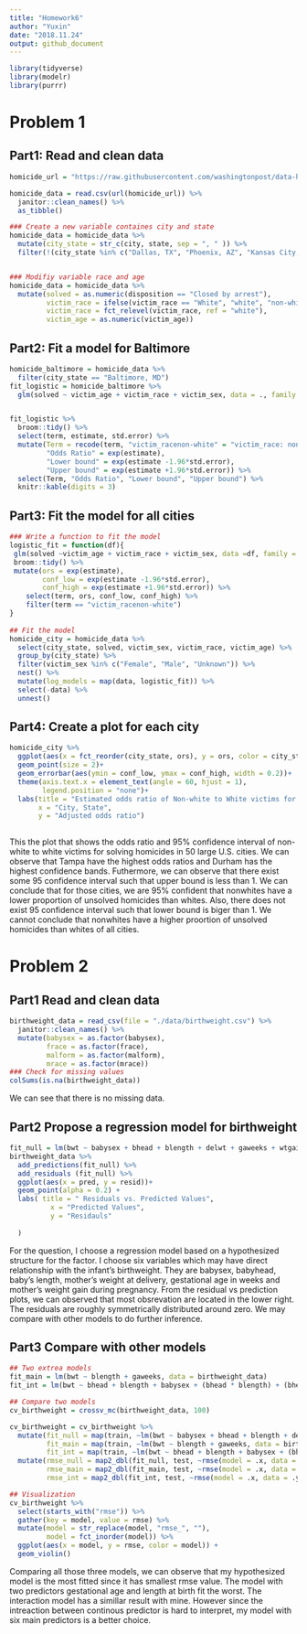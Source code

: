 ```yaml
---
title: "Homework6"
author: "Yuxin"
date: "2018.11.24"
output: github_document
---
```


```r
library(tidyverse)
library(modelr)
library(purrr)
```

# Problem 1

## Part1: Read and clean data
```r
homicide_url = "https://raw.githubusercontent.com/washingtonpost/data-homicides/master/homicide-data.csv"

homicide_data = read.csv(url(homicide_url)) %>%
  janitor::clean_names() %>%
  as_tibble()

### Create a new variable containes city and state
homicide_data = homicide_data %>%
  mutate(city_state = str_c(city, state, sep = ", " )) %>%
  filter(!(city_state %in% c("Dallas, TX", "Phoenix, AZ", "Kansas City, MO", "Tulsa, AL")))


### Modifiy variable race and age
homicide_data = homicide_data %>%
  mutate(solved = as.numeric(disposition == "Closed by arrest"),
         victim_race = ifelse(victim_race == "White", "white", "non-white"),
         victim_race = fct_relevel(victim_race, ref = "white"),
         victim_age = as.numeric(victim_age))
```

## Part2: Fit a model for Baltimore
```r
homicide_baltimore = homicide_data %>%
  filter(city_state == "Baltimore, MD")
fit_logistic = homicide_baltimore %>%
  glm(solved ~ victim_age + victim_race + victim_sex, data = ., family = binomial())


fit_logistic %>% 
  broom::tidy() %>% 
  select(term, estimate, std.error) %>%
  mutate(Term = recode(term, "victim_racenon-white" = "victim_race: non-white", "victim_sexMale" = "victim_sex: male"), 
         "Odds Ratio" = exp(estimate), 
         "Lower bound" = exp(estimate -1.96*std.error), 
         "Upper bound" = exp(estimate +1.96*std.error)) %>%
  select(Term, "Odds Ratio", "Lower bound", "Upper bound") %>%
  knitr::kable(digits = 3)
```

## Part3: Fit the model for all cities
```r

### Write a function to fit the model 
logistic_fit = function(df){
 glm(solved ~victim_age + victim_race + victim_sex, data =df, family = binomial()) %>%
 broom::tidy() %>%
 mutate(ors = exp(estimate),
        conf_low = exp(estimate -1.96*std.error),
        conf_high = exp(estimate +1.96*std.error)) %>%
    select(term, ors, conf_low, conf_high) %>%
    filter(term == "victim_racenon-white")
}
  
## Fit the model
homicide_city = homicide_data %>%
  select(city_state, solved, victim_sex, victim_race, victim_age) %>%
  group_by(city_state) %>%
  filter(victim_sex %in% c("Female", "Male", "Unknown")) %>% 
  nest() %>%
  mutate(log_models = map(data, logistic_fit)) %>%
  select(-data) %>%
  unnest()
```

## Part4: Create a plot for each city
```r
homicide_city %>%
  ggplot(aes(x = fct_reorder(city_state, ors), y = ors, color = city_state))+
  geom_point(size = 2)+
  geom_errorbar(aes(ymin = conf_low, ymax = conf_high, width = 0.2))+
  theme(axis.text.x = element_text(angle = 60, hjust = 1),
        legend.position = "none")+
  labs(title = "Estimated odds ratio of Non-white to White victims for solving homicidies among 50 large cities",
       x = "City, State",
       y = "Adjusted odds ratio")
  
```

This the plot that shows the odds ratio and 95% confidence interval of non-white to white victims for solving homicides in 50 large U.S. cities. We can observe that Tampa have the highest odds ratios and Durham has the highest confidence bands. Futhermore, we can observe that there exist some 95 confidence interval such that upper bound is less than 1. We can conclude that for those cities, we are 95% confident that nonwhites have a lower proportion of unsolved homicides than whites. Also, there does not exist 95 confidence interval such that lower bound is biger than 1. We cannot conclude that nonwhites have a higher proortion of unsolved homicides than whites of all cities.

# Problem 2

## Part1 Read and clean data
```r
birthweight_data = read_csv(file = "./data/birthweight.csv") %>%
  janitor::clean_names() %>%
  mutate(babysex = as.factor(babysex),
         frace = as.factor(frace),
         malform = as.factor(malform),
         mrace = as.factor(mrace))
### Check for missing values
colSums(is.na(birthweight_data))
```
We can see that there is no missing data.

## Part2 Propose a regression model for birthweight
```r
fit_null = lm(bwt ~ babysex + bhead + blength + delwt + gaweeks + wtgain, data = birthweight_data)
birthweight_data %>%
  add_predictions(fit_null) %>%
  add_residuals (fit_null) %>%
  ggplot(aes(x = pred, y = resid))+
  geom_point(alpha = 0.2) +
  labs( title = " Residuals vs. Predicted Values",
          x = "Predicted Values",
          y = "Residauls"
    
  )
```

For the question, I choose a regression model based on a hypothesized structure for the factor. I choose six variables which may have direct relationship with the infant's birthweight. They are babysex, babyhead, baby's length, mother's weight at delivery, gestational age in weeks and mother's weight gain during pregnancy. From the residual vs prediction plots, we can observed that most obsrevation are located in the lower right. The residuals are roughly symmetrically distributed around zero. We may compare with other models to do further inference. 

## Part3 Compare with other models
```r
## Two extrea models
fit_main = lm(bwt ~ blength + gaweeks, data = birthweight_data)
fit_int = lm(bwt ~ bhead + blength + babysex + (bhead * blength) + (bhead * babysex) + (blength * babysex) +(bhead * babysex * blength), data = birthweight_data)

## Compare two models
cv_birthweight = crossv_mc(birthweight_data, 100)

cv_birthweight = cv_birthweight %>%
  mutate(fit_null = map(train, ~lm(bwt ~ babysex + bhead + blength + delwt + gaweeks + wtgain, data = birthweight_data)),
         fit_main = map(train, ~lm(bwt ~ blength + gaweeks, data = birthweight_data)),
         fit_int = map(train, ~lm(bwt ~ bhead + blength + babysex + (bhead * blength) + (bhead * babysex) + (blength * babysex) +(bhead * babysex * blength), data = birthweight_data))) %>%
  mutate(rmse_null = map2_dbl(fit_null, test, ~rmse(model = .x, data = .y)),
         rmse_main = map2_dbl(fit_main, test, ~rmse(model = .x, data = .y)),
         rmse_int = map2_dbl(fit_int, test, ~rmse(model = .x, data = .y)))

## Visualization
cv_birthweight %>%
  select(starts_with("rmse")) %>%
  gather(key = model, value = rmse) %>%
  mutate(model = str_replace(model, "rmse_", ""),
         model = fct_inorder(model)) %>%
  ggplot(aes(x = model, y = rmse, color = model)) +
  geom_violin()
```

Comparing all those three models, we can observe that my hypothesized model is the most fitted since it has smallest rmse value. The model with two predictors gestational age and length at birth fit the worst. The interaction model has a simillar result with mine. However since the intreaction between continous predictor is hard to interpret, my model with six main predictors is a better choice.